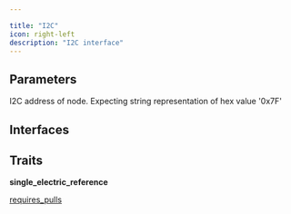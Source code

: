 ```yaml
---

title: "I2C"
icon: right-left
description: "I2C interface"
---
```



## Parameters

<ParamField path='address' type='string'>

I2C address of node. Expecting string representation of hex value '0x7F'
</ParamField>

<ParamField path='bus_addresses' type='string'>
</ParamField>

<ParamField path='frequency' type='Hz'>
</ParamField>


## Interfaces

<ParamField path='scl' type='string'>
</ParamField>

<ParamField path='sda' type='string'>
</ParamField>

<ParamField path='address_check' type='string'>
</ParamField>


## Traits

**single_electric_reference**

[requires_pulls](/atopile/api-reference/traits/requires-pulls)

